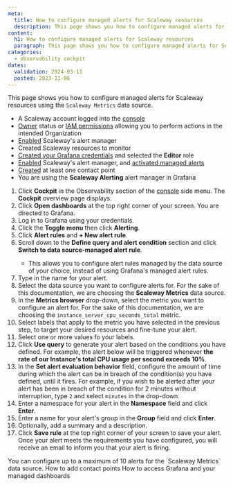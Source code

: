 ```yaml
---
meta:
  title: How to configure managed alerts for Scaleway resources
  description: This page shows you how to configure managed alerts for Scaleway resources
content:
  h1: How to configure managed alerts for Scaleway resources
  paragraph: This page shows you how to configure managed alerts for Scaleway resources
categories:
  - observability cockpit
dates:
  validation: 2024-03-13
  posted: 2023-11-06
---
```


This page shows you how to configure managed alerts for Scaleway resources using the `Scaleway Metrics` data source.

<Macro id="requirements" />

  - A Scaleway account logged into the [console](https://console.scaleway.com)
  - [Owner](/identity-and-access-management/iam/concepts/#owner) status or [IAM permissions](/identity-and-access-management/iam/concepts/#permission) allowing you to perform actions in the intended Organization
  - [Enabled](/observability/cockpit/how-to/enable-alert-manager) Scaleway's alert manager
  - Created Scaleway resources to monitor
  - [Created your Grafana credentials](/observability/cockpit/how-to/retrieve-grafana-credentials) and selected the **Editor** role
  - [Enabled](/observability/cockpit/how-to/enable-alert-manager) Scaleway's alert manager, and [activated managed alerts](/observability/cockpit/how-to/activate-managed-alerts/)
  - [Created](/observability/cockpit/how-to/add-contact-points) at least one contact point
  - You are using the **Scaleway Alerting** alert manager in Grafana

1. Click **Cockpit** in the Observability section of the [console](https://console.scaleway.com/) side menu. The **Cockpit** overview page displays.
2. Click **Open dashboards** at the top right corner of your screen. You are directed to Grafana.
3. Log in to Grafana using your credentials.
4. Click the **Toggle menu** then click **Alerting**.
5. Click **Alert rules** and **+ New alert rule**.
6. Scroll down to the **Define query and alert condition** section and click **Switch to data source-managed alert rule**.
    <Message type="important">
     - This allows you to configure alert rules managed by the data source of your choice, instead of using Grafana's managed alert rules.
    </Message>
7. Type in the name for your alert.
8. Select the data source you want to configure alerts for. For the sake of this documentation, we are choosing the **Scaleway Metrics** data source.
9. In the **Metrics browser** drop-down, select the metric you want to configure an alert for. For the sake of this documentation, we are choosing the `instance_server_cpu_seconds_total` metric.
10. Select labels that apply to the metric you have selected in the previous step, to target your desired resources and fine-tune your alert.
11. Select one or more values fo your labels.
12. Click **Use query** to generate your alert based on the conditions you have defined. For example, the alert below will be triggered whenever **the rate of our Instance's total CPU usage per second exceeds 10%**.
    <Lightbox src="scaleway-instance-grafana-alert.webp" alt="" />
13. In the **Set alert evaluation behavior** field, configure the amount of time during which the alert can be in breach of the condition(s) you have defined, until it fires.
    <Message type="note">
     For example, if you wish to be alerted after your alert has been in breach of the condition for 2 minutes without interruption, type `2` and select `minutes` in the drop-down.
    </Message>
14. Enter a namespace for your alert in the **Namespace** field and click **Enter**.
15. Enter a name for your alert's group in the **Group** field and click **Enter**.
16. Optionally, add a summary and a description.
17. Click **Save rule** at the top right corner of your screen to save your alert. Once your alert meets the requirements you have configured, you will receive an email to inform you that your alert is firing.

<Message type="important">
 You can configure up to a maximum of 10 alerts for the `Scaleway Metrics` data source.
</Message>

<Navigation title="See also">
  <PreviousButton to="/observability/cockpit/how-to/add-contact-points/">How to add contact points</PreviousButton>
  <NextButton to="/observability/cockpit/how-to/access-grafana-and-managed-dashboards/">How to access Grafana and your managed dashboards</NextButton>
</Navigation>